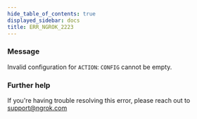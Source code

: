 ```yaml
---
hide_table_of_contents: true
displayed_sidebar: docs
title: ERR_NGROK_2223
---
```


### Message

Invalid configuration for `ACTION`: `CONFIG` cannot be empty.

<ErrorDetails />

### Further help

If you're having trouble resolving this error, please reach out to [support@ngrok.com](mailto:support@ngrok.com?subject=Help%20with%20ERR_NGROK_2223)
